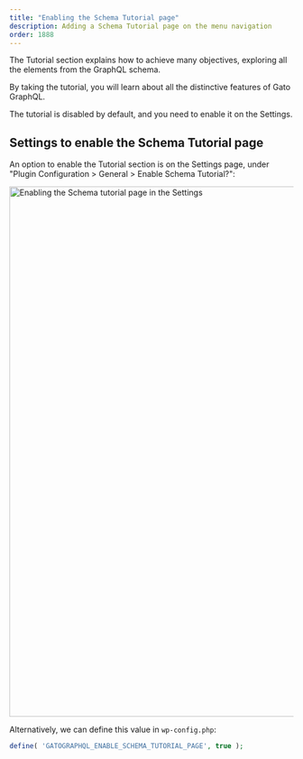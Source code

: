 ```yaml
---
title: "Enabling the Schema Tutorial page"
description: Adding a Schema Tutorial page on the menu navigation
order: 1888
---
```


The Tutorial section explains how to achieve many objectives, exploring all the elements from the GraphQL schema.

By taking the tutorial, you will learn about all the distinctive features of Gato GraphQL.

The tutorial is disabled by default, and you need to enable it on the Settings.

## Settings to enable the Schema Tutorial page

An option to enable the Tutorial section is on the Settings page, under "Plugin Configuration > General > Enable Schema Tutorial?":

<Image
  src="/assets/guides/upstream/settings-hide-tutorial-page.png"
  width="1024"
  height="940"
  alt="Enabling the Schema tutorial page in the Settings"
  caption="Enabling the Schema tutorial page in the Settings"
/>

Alternatively, we can define this value in `wp-config.php`:

```php
define( 'GATOGRAPHQL_ENABLE_SCHEMA_TUTORIAL_PAGE', true );
```
